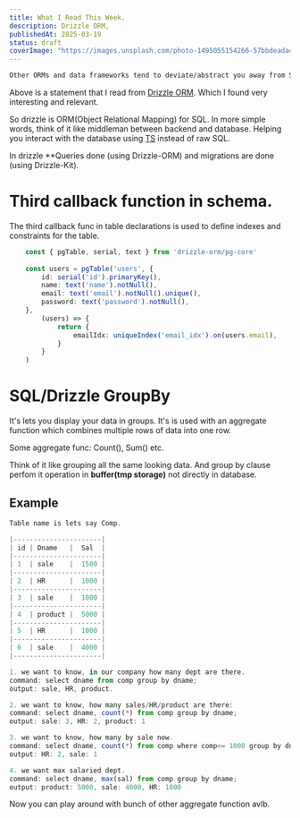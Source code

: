 ```yaml
---
title: What I Read This Week.
description: Drizzle ORM, 
publishedAt: 2025-03-19
status: draft 
coverImage: "https://images.unsplash.com/photo-1495055154266-57bbdeada43e?q=80&w=2070&auto=format&fit=crop&ixlib=rb-4.0.3&ixid=M3wxMjA3fDB8MHxwaG90by1wYWdlfHx8fGVufDB8fHx8fA%3D%3D"
---
```



```md
Other ORMs and data frameworks tend to deviate/abstract you away from SQL, which leads to a double learning curve: needing to know both SQL and the framework’s API.
```

Above is a statement that I read from [Drizzle ORM](https://drizzlekit.org/). Which I found very interesting and relevant.

So drizzle is ORM(Object Relational Mapping) for SQL. In more simple words, think of it like middleman between backend and database.
Helping you interact with the database using [TS](https://www.typescriptlang.org/) instead of raw SQL.

In drizzle **Queries done (using Drizzle-ORM) and migrations are done (using Drizzle-Kit).

# Third callback function in schema.

The third callback func in table declarations is used to define indexes and constraints for the table.

```ts
	const { pgTable, serial, text } from 'drizzle-orm/pg-core'
	
	const users = pgTable('users', {
		id: serial('id').primaryKey(),
		name: text('name').notNull(),
		email: text('email').notNull().unique(),
		password: text('password').notNull(),
	},
		(users) => {
			return {
				emailIdx: uniqueIndex('email_idx').on(users.email),
			}
		}
	)
```

# SQL/Drizzle GroupBy

It's lets you display your data in groups. It's is used with an aggregate function which combines multiple rows of data into one row.

Some aggregate func: Count(), Sum() etc.

Think of it like grouping all the same looking data. And group by clause perfom it operation in **buffer(tmp storage)** not directly in database.

## Example

```ts
Table name is lets say Comp.

|----------------------|
| id | Dname   |  Sal  |
|----------------------|
| 1	 | sale    |  1500 |
|----------------------|
| 2	 | HR      |  1000 |
|----------------------|
| 3	 | sale    |  1000 |
|----------------------|
| 4	 | product |  5000 |
|----------------------|
| 5	 | HR      |  1000 |
|----------------------|
| 6	 | sale    |  4000 |
|----------------------|

1. we want to know, in our company how many dept are there.
command: select dname from comp group by dname;
output: sale, HR, product.

2. we want to know, how many sales/HR/product are there:
command: select dname, count(*) from comp group by dname;
output: sale: 3, HR: 2, product: 1

3. we want to know, how many by sale now.
command: select dname, count(*) from comp where comp<= 1000 group by dname;
output: HR: 2, sale: 1 

4. we want max salaried dept.
command: select dname, max(sal) from comp group by dname;
output: product: 5000, sale: 4000, HR: 1000
```

Now you can play around with bunch of other aggregate function avlb.
